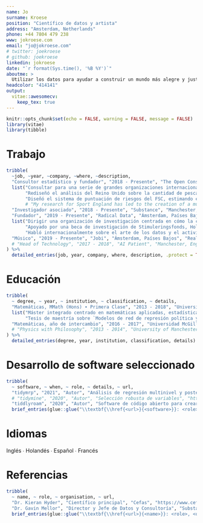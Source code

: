 ```yaml
---
name: Jo
surname: Kroese
position: "Científico de datos y artista"
address: "Amsterdam, Netherlands"
phone: +44 7804 479 238
www: jokroese.com
email: "jo@jokroese.com"
# twitter: joekroese
# github: joekroese
linkedin: jokroese
date: "`r format(Sys.time(), '%B %Y')`"
aboutme: >
  Utilizar los datos para ayudar a construir un mundo más alegre y justo.
headcolor: "414141"
output:
  vitae::awesomecv:
    keep_tex: true
---
```


```r
knitr::opts_chunk$set(echo = FALSE, warning = FALSE, message = FALSE)
library(vitae)
library(tibble)
```

# Trabajo

```r
tribble(
  ~job, ~year, ~company, ~where, ~description,
  "Consultor estadístico y fundador", "2018 - Presente", "The Open Consultancy", "Ámsterdam, Países Bajos",
  list("Consultar para una serie de grandes organizaciones internacionales, como FSC, el gobierno del Reino Unido, DEFRA, Sport England y UEFA",
       "Rediseñó el análisis del Reino Unido sobre la cantidad de pescado que se captura, ahorrando al gobierno más de medio millón de libras cada año",
       "Diseñó el sistema de puntuación de riesgos del FSC, estimando el riesgo de casi cien mil proyectos forestales"),
       # "My research for Sport England has led to the creation of a multidisciplinary research group on activity inequality."),
  "Investigador asociado", "2018 - Presente", "Substance", "Manchester, Inglaterra", "Colaborar en proyectos nacionales de política sanitaria y medioambiental",
  "Fundador", "2019 - Presente", "Radical Data", "Ámsterdam, Países Bajos",
  list("Dirigir una organización de investigación centrada en cómo la ciencia de los datos puede utilizarse como herramienta para el empoderamiento ciudadano a través del arte, el activismo y la política",
       "Apoyado por una beca de investigación de Stimuleringsfonds, Holanda",
       "Habló internacionalmente sobre el arte de los datos y el activismo, incluyendo conferencias en la Universidad de Edimburgo y la Universidad de Montreal y charlas públicas como Good Tech Fest en Chicago, Mozilla Festival en Ámsterdam y Data Natives en Berlín"),
  "Músico", "2019 - Presente", "Jobi", "Ámsterdam, Países Bajos", "Realiza música de baile codificada en vivo a nivel internacional, desde Ámsterdam hasta Medellín, Colombia",
  # "Head of Technology", "2017 - 2018", "AI Patient", "Manchester, England", "Led software development at a medical technology startup designing AI chatbots to train medical students."
) %>%
  detailed_entries(job, year, company, where, description, .protect = TRUE)
```

# Educación

```r
tribble(
  ~ degree, ~ year, ~ institution, ~ classification, ~ details,
  "Matemáticas, MMath (Hons) ∙ Primera Clase", "2013 - 2018", "Universidad de Manchester", "Manchester, Inglaterra",
  list("Máster integrado centrado en matemáticas aplicadas, estadística e informática",
       "Tesis de maestría sobre `Modelos de red de represión política y revolución'"),
  "Matemáticas, año de intercambio", "2016 - 2017", "Universidad McGill", "Montreal, Canadá", "Los cursos estudiados incluyen cursos de posgrado en economía, matemáticas e informática",
  # "Physics with Philosophy", "2013 - 2014", "University of Manchester", "First Class Average", "Pursued one year of undergraduate study"
) %>% 
  detailed_entries(degree, year, institution, classification, details)
```

<!-- # Programming languages -->

<!-- R - Python - Java - Javascript - CSS - HTML - Mathematica -->

# Desarrollo de software seleccionado

```r
tribble(
  ~ software, ~ when, ~ role, ~ details, ~ url,
  "tidymrp", "2021", "Autor", "Análisis de regresión multinivel y postestratificación (MRP) fáciles de ejecutar en R.", "https://joekroese.github.io/tidymrp/",
  # "tidymine", "2020", "Autor", "Selección robusta de variables", "https://joekroese.github.io/tidymine/",
  "tiddlyroam", "2020", "Autor", "Software de código abierto para crear tu propia wikipedia personal que ha sido descargado más de 20.000 veces.", "https://tiddlyroam.org") |> 
  brief_entries(glue::glue("\\textbf{\\href{<url>}{<software>}}: <role> \\newline <details>", .open = "<", .close = ">"), paste0(when, "\\newline"), .protect = FALSE)
```

# Idiomas

Inglés ∙ Holandés ∙ Español ∙ Francés

# Referencias

```r
tribble(
  ~ name, ~ role, ~ organisation, ~ url,
  "Dr. Kieran Hyder", "Científico principal", "Cefas", "https://www.cefas.co.uk/about-us/people/kieran-hyder/",
  "Dr. Gavin Mellor", "Director y Jefe de Datos y Consultoría", "Substance", "https://www.substance.net/team/gavin-mellor/") |>
  brief_entries(glue::glue("\\textbf{\\href{<url>}{<name>}}: <role>, <organisation>.", .open = "<", .close = ">"), .protect = FALSE)
```
